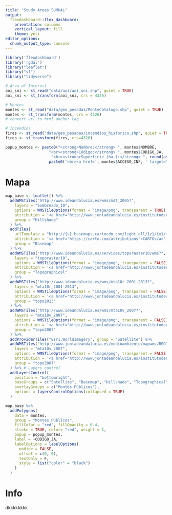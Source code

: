 ```yaml
---
title: "Study Areas SUMHAL"
output: 
  flexdashboard::flex_dashboard:
    orientation: columns
    vertical_layout: fill
    theme: yeti
editor_options: 
  chunk_output_type: console
---
```


```r
library('flexdashboard')
library('rgdal')
library("leaflet") 
library("sf")
library("tidyverse")
```

```r
# Area of Interest 
aoi_sni <- st_read("data/aoi/aoi_sni.shp", quiet = TRUE) 
aoi_sni <- st_transform(aoi_sni, crs = 4326)

# Montes 
montes <- st_read("data/geo_pesadas/MonteCatalogo.shp", quiet = TRUE)
montes <- st_transform(montes, crs = 4326)
# convert url to html anchor tag 

# Incendios 
fires <- st_read("data/geo_pesadas/incendios_historico.shp", quiet = TRUE)
fires <- st_transform(fires, crs=4326)
```


```r
popup_montes <- paste0("<strong>Nombre:</strong> ", montes$NOMBRE,
                   "<br><strong>Código:</strong> ", montes$CODIGO_JA,
                    "<br><strong>Superficie (ha.):</strong> ", round(as.numeric(montes$SUP_HA),2),
                   paste0('<br><a href=', montes$ACCESO_INF, ' target="_blank"><strong>Mas info</strong></a>'))
```

Mapa
=============================================================================

```r
map_base <- leaflet() %>%
  addWMSTiles("http://www.ideandalucia.es/wms/mdt_2005?",
    layers = "Sombreado_10",
    options = WMSTileOptions(format = "image/png", transparent = TRUE),
    attribution = '<a href="http://www.juntadeandalucia.es/institutodeestadisticaycartografia" target="_blank">Instituto de Estadística y Cartografía de Andalucía</a>',
    group = "Hillshade"
  ) %>%
  addTiles(
    urlTemplate = "http://{s}.basemaps.cartocdn.com/light_all/{z}/{x}/{y}.png",
    attribution = '<a href="https://carto.com/attributions">CARTO</a>',
    group = "Basemap"
  ) %>%
  addWMSTiles("http://www.ideandalucia.es/services/toporaster10/wms?",
    layers = "toporaster10",
    options = WMSTileOptions(format = "image/png", transparent = FALSE),
    attribution = '<a href="http://www.juntadeandalucia.es/institutodeestadisticaycartografia" target="_blank">Instituto de Estadística y Cartografía de Andalucía</a>',
    group = "Topographical"
  ) %>%
  addWMSTiles("http://www.ideandalucia.es/wms/mta10r_2001-2013?",
    layers = "mta10r_2001-2013",
    options = WMSTileOptions(format = "image/png", transparent = FALSE),
    attribution = '<a href="http://www.juntadeandalucia.es/institutodeestadisticaycartografia" target="_blank">Instituto de Estadística y Cartografía de Andalucía</a>',
    group = "topo2013"
  ) %>%
  addWMSTiles("http://www.ideandalucia.es/wms/mta10v_2007?",
    layers = "mta10v_2007",
    options = WMSTileOptions(format = "image/png", transparent = FALSE),
    attribution = '<a href="http://www.juntadeandalucia.es/institutodeestadisticaycartografia" target="_blank">Instituto de Estadística y Cartografía de Andalucía</a>',
    group = "topo2007"
  ) %>%
  addProviderTiles("Esri.WorldImagery", group = "Satellite") %>%
  addWMSTiles("http://www.juntadeandalucia.es/medioambiente/mapwms/REDIAM_MUCV25_99_escala_detalle?",
    layers = "mta10v_2007",
    options = WMSTileOptions(format = "image/png", transparent = FALSE),
    attribution = '<a href="http://www.juntadeandalucia.es/institutodeestadisticaycartografia" target="_blank">Instituto de Estadística y Cartografía de Andalucía</a>',
    group = "topo2007"
  ) %>% # Layers control
  addLayersControl(
    position = "bottomright",
    baseGroups = c("Satellite", "Basemap", "Hillshade", "Topographical", "topo2013", "topo2007"),
    overlayGroups = c("Montes Públicos"),
    options = layersControlOptions(collapsed = TRUE)
  )

```

```r
map_base %>%
  addPolygons(
    data = montes,
    group = "Montes Públicos",
    fillColor = "red", fillOpacity = 0.4,
    stroke = TRUE, color= "red", weight = 1, 
    popup = popup_montes,
    label = ~CODIGO_JA,
    labelOptions = labelOptions(
      noHide = FALSE,
      offset = c(0, 0),
      textOnly = F,
      style = list("color" = "black")
    )
  )

```



Info
=============================================================================

dkkkkkkkk




